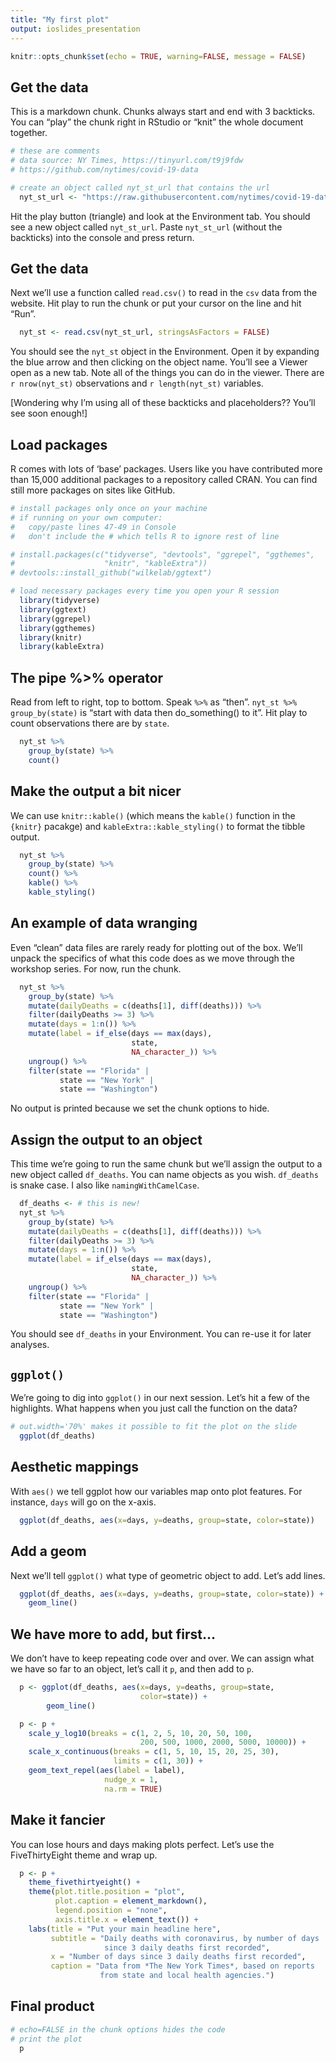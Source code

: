 ```yaml
---
title: "My first plot"
output: ioslides_presentation
---
```


```r
knitr::opts_chunk$set(echo = TRUE, warning=FALSE, message = FALSE)
```

## Get the data

This is a markdown chunk. Chunks always start and end with 3 backticks. You can "play" the chunk right in RStudio or "knit" the whole document together. 

```r
# these are comments
# data source: NY Times, https://tinyurl.com/t9j9fdw
# https://github.com/nytimes/covid-19-data

# create an object called nyt_st_url that contains the url
  nyt_st_url <- "https://raw.githubusercontent.com/nytimes/covid-19-data/master/us-states.csv"
```

Hit the play button (triangle) and look at the Environment tab. You should see a new object called `nyt_st_url`. Paste `nyt_st_url` (without the backticks) into the console and press return.

## Get the data

Next we'll use a function called `read.csv()` to read in the `csv` data from the website. Hit play to run the chunk or put your cursor on the line and hit "Run".

```r
  nyt_st <- read.csv(nyt_st_url, stringsAsFactors = FALSE)
```

You should see the `nyt_st` object in the Environment. Open it by expanding the blue arrow and then clicking on the object name. You'll see a Viewer open as a new tab. Note all of the things you can do in the viewer. There are `r nrow(nyt_st)` observations and `r length(nyt_st)` variables.

[Wondering why I'm using all of these backticks and placeholders?? You'll see soon enough!]

## Load packages

R comes with lots of 'base' packages. Users like you have contributed more than 15,000 additional packages to a repository called CRAN. You can find still more packages on sites like GitHub.

```r
# install packages only once on your machine 
# if running on your own computer:
#   copy/paste lines 47-49 in Console
#   don't include the # which tells R to ignore rest of line

# install.packages(c("tidyverse", "devtools", "ggrepel", "ggthemes",
#                    "knitr", "kableExtra"))
# devtools::install_github("wilkelab/ggtext")

# load necessary packages every time you open your R session
  library(tidyverse)
  library(ggtext)
  library(ggrepel)
  library(ggthemes)
  library(knitr)
  library(kableExtra)
```

## The pipe %>% operator 

Read from left to right, top to bottom. Speak `%>%` as "then". `nyt_st %>% group_by(state)` is "start with data then do_something() to it". Hit play to count observations there are by `state`.

```r
  nyt_st %>%
    group_by(state) %>%
    count() 
```

## Make the output a bit nicer

We can use `knitr::kable()` (which means the `kable()` function in the `{knitr}` pacakge) and `kableExtra::kable_styling()` to format the tibble output.

```r
  nyt_st %>%
    group_by(state) %>%
    count() %>%
    kable() %>% 
    kable_styling()
```


## An example of data wranging

Even "clean" data files are rarely ready for plotting out of the box. We'll unpack the specifics of what this code does as we move through the workshop series. For now, run the chunk.

```r
  nyt_st %>%
    group_by(state) %>%
    mutate(dailyDeaths = c(deaths[1], diff(deaths))) %>%
    filter(dailyDeaths >= 3) %>%
    mutate(days = 1:n()) %>%
    mutate(label = if_else(days == max(days), 
                           state, 
                           NA_character_)) %>%
    ungroup() %>%
    filter(state == "Florida" | 
           state == "New York" |
           state == "Washington")
```

No output is printed because we set the chunk options to hide.

## Assign the output to an object

This time we're going to run the same chunk but we'll assign the output to a new object called `df_deaths`. You can name objects as you wish. `df_deaths` is snake case. I also like `namingWithCamelCase`.

```r
  df_deaths <- # this is new!
  nyt_st %>%
    group_by(state) %>%
    mutate(dailyDeaths = c(deaths[1], diff(deaths))) %>%
    filter(dailyDeaths >= 3) %>%
    mutate(days = 1:n()) %>%
    mutate(label = if_else(days == max(days), 
                           state, 
                           NA_character_)) %>%
    ungroup() %>%
    filter(state == "Florida" | 
           state == "New York" |
           state == "Washington")
```

You should see `df_deaths` in your Environment. You can re-use it for later analyses.

## `ggplot()`

We're going to dig into `ggplot()` in our next session. Let's hit a few of the highlights. What happens when you just call the function on the data?

```r
# out.width='70%' makes it possible to fit the plot on the slide
  ggplot(df_deaths)
```

## Aesthetic mappings

With `aes()` we tell ggplot how our variables map onto plot features. For instance, `days` will go on the x-axis.

```r
  ggplot(df_deaths, aes(x=days, y=deaths, group=state, color=state))
```

## Add a geom

Next we'll tell `ggplot()` what type of geometric object to add. Let's add lines.

```r
  ggplot(df_deaths, aes(x=days, y=deaths, group=state, color=state)) +
    geom_line() 
```

## We have more to add, but first...

We don't have to keep repeating code over and over. We can assign what we have so far to an object, let's call it `p`, and then add to `p`. 

```r
  p <- ggplot(df_deaths, aes(x=days, y=deaths, group=state, 
                             color=state)) +
        geom_line()

  p <- p + 
    scale_y_log10(breaks = c(1, 2, 5, 10, 20, 50, 100, 
                             200, 500, 1000, 2000, 5000, 10000)) +
    scale_x_continuous(breaks = c(1, 5, 10, 15, 20, 25, 30),
                       limits = c(1, 30)) +
    geom_text_repel(aes(label = label),
                     nudge_x = 1,
                     na.rm = TRUE) 
```

## Make it fancier

You can lose hours and days making plots perfect. Let's use the FiveThirtyEight theme and wrap up.

```r
  p <- p + 
    theme_fivethirtyeight() +
    theme(plot.title.position = "plot",
          plot.caption = element_markdown(),
          legend.position = "none",
          axis.title.x = element_text()) + 
    labs(title = "Put your main headline here",
         subtitle = "Daily deaths with coronavirus, by number of days 
                     since 3 daily deaths first recorded",
         x = "Number of days since 3 daily deaths first recorded", 
         caption = "Data from *The New York Times*, based on reports 
                    from state and local health agencies.")
```

## Final product

```r
# echo=FALSE in the chunk options hides the code
# print the plot
  p
```


